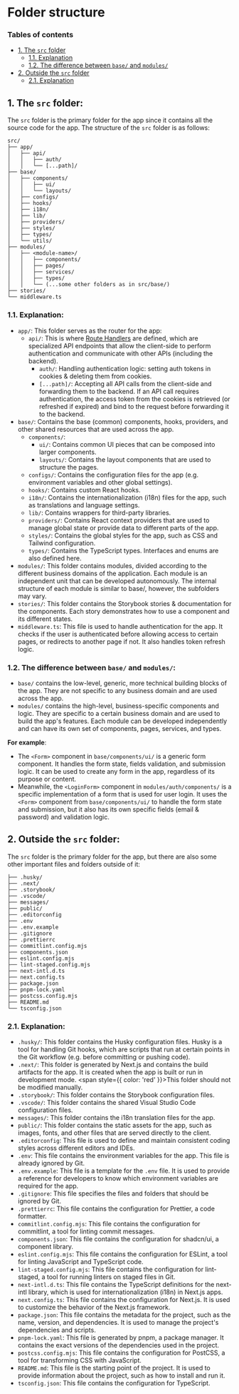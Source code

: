 
<Meta title="Folder structure" />

# Folder structure

### Tables of contents

- [1. The `src` folder](#1-the-src-folder)
  - [1.1. Explanation](#11-explanation)
  - [1.2. The difference between `base/` and `modules/`](#12-the-difference-between-base-and-modules)
- [2. Outside the `src` folder](#2-outside-the-src-folder)
  - [2.1. Explanation](#21-explanation)

## 1. The `src` folder:

The `src` folder is the primary folder for the app since it contains all the source code for the app. The structure of the `src` folder is as follows:

```
src/
├── app/
│   ├── api/
│   │   ├── auth/
│   │   └── [...path]/
├── base/
│   ├── components/
│   │   ├── ui/
│   │   └── layouts/
│   ├── configs/
│   ├── hooks/
│   ├── i18n/
│   ├── lib/
│   ├── providers/
│   ├── styles/
│   ├── types/
│   └── utils/
├── modules/
│   ├── <module-name>/
│   │   ├── components/
│   │   ├── pages/
│   │   ├── services/
│   │   ├── types/
│   │   └── (...some other folders as in src/base/)
├── stories/
└── middleware.ts
```

### 1.1. Explanation:

- `app/`: This folder serves as the router for the app:
  - `api/`: This is where <a href='https://nextjs.org/docs/app/building-your-application/routing/route-handlers' target='_blank'>Route Handlers</a> are defined, which are specialized API endpoints that allow the client-side to perform authentication and communicate with other APIs (including the backend).
    - `auth/`: Handling authentication logic: setting auth tokens in cookies & deleting them from cookies.
    - `[...path]/`: Accepting all API calls from the client-side and forwarding them to the backend. If an API call requires authentication, the access token from the cookies is retrieved (or refreshed if expired) and bind to the request before forwarding it to the backend.
- `base/`: Contains the base (common) components, hooks, providers, and other shared resources that are used across the app.
  - `components/`:
    - `ui/`: Contains common UI pieces that can be composed into larger components.
    - `layouts/`: Contains the layout components that are used to structure the pages.
  - `configs/`: Contains the configuration files for the app (e.g. environment variables and other global settings).
  - `hooks/`: Contains custom React hooks.
  - `i18n/`: Contains the internationalization (i18n) files for the app, such as translations and language settings.
  - `lib/`: Contains wrappers for third-party libraries.
  - `providers/`: Contains React context providers that are used to manage global state or provide data to different parts of the app.
  - `styles/`: Contains the global styles for the app, such as CSS and Tailwind configuration.
  - `types/`: Contains the TypeScript types. Interfaces and enums are also defined here.
- `modules/`: This folder contains modules, divided according to the different business domains of the application. Each module is an independent unit that can be developed autonomously. The internal structure of each module is similar to base/, however, the subfolders may vary.
- `stories/`: This folder contains the Storybook stories & documentation for the components. Each story demonstrates how to use a component and its different states.
- `middleware.ts`: This file is used to handle authentication for the app. It checks if the user is authenticated before allowing access to certain pages, or redirects to another page if not. It also handles token refresh logic.

### 1.2. The difference between `base/` and `modules/`:

- `base/` contains the low-level, generic, more technical building blocks of the app. They are not specific to any business domain and are used across the app.
- `modules/` contains the high-level, business-specific components and logic. They are specific to a certain business domain and are used to build the app's features. Each module can be developed independently and can have its own set of components, pages, services, and types.

**For example**:

- The `<Form>` component in `base/components/ui/` is a generic form component. It handles the form state, fields validation, and submission logic. It can be used to create any form in the app, regardless of its purpose or content.
- Meanwhile, the `<LoginForm>` component in `modules/auth/components/` is a specific implementation of a form that is used for user login. It uses the `<Form>` component from `base/components/ui/` to handle the form state and submission, but it also has its own specific fields (email & password) and validation logic.

## 2. Outside the `src` folder:

The `src` folder is the primary folder for the app, but there are also some other important files and folders outside of it:

```
├── .husky/
├── .next/
├── .storybook/
├── .vscode/
├── messages/
├── public/
├── .editorconfig
├── .env
├── .env.example
├── .gitignore
├── .prettierrc
├── commitlint.config.mjs
├── components.json
├── eslint.config.mjs
├── lint-staged.config.mjs
├── next-intl.d.ts
├── next.config.ts
├── package.json
├── pnpm-lock.yaml
├── postcss.config.mjs
├── README.md
└── tsconfig.json
```

### 2.1. Explanation:

- `.husky/`: This folder contains the Husky configuration files. Husky is a tool for handling Git hooks, which are scripts that run at certain points in the Git workflow (e.g. before committing or pushing code).
- `.next/`: This folder is generated by Next.js and contains the build artifacts for the app. It is created when the app is built or run in development mode. <span style={{ color: 'red' }}>This folder should not be modified manually</span>.
- `.storybook/`: This folder contains the Storybook configuration files.
- `.vscode/`: This folder contains the shared Visual Studio Code configuration files.
- `messages/`: This folder contains the i18n translation files for the app.
- `public/`: This folder contains the static assets for the app, such as images, fonts, and other files that are served directly to the client.
- `.editorconfig`: This file is used to define and maintain consistent coding styles across different editors and IDEs.
- `.env`: This file contains the environment variables for the app. This file is already ignored by Git.
- `.env.example`: This file is a template for the `.env` file. It is used to provide a reference for developers to know which environment variables are required for the app.
- `.gitignore`: This file specifies the files and folders that should be ignored by Git.
- `.prettierrc`: This file contains the configuration for Prettier, a code formatter.
- `commitlint.config.mjs`: This file contains the configuration for commitlint, a tool for linting commit messages.
- `components.json`: This file contains the configuration for shadcn/ui, a component library.
- `eslint.config.mjs`: This file contains the configuration for ESLint, a tool for linting JavaScript and TypeScript code.
- `lint-staged.config.mjs`: This file contains the configuration for lint-staged, a tool for running linters on staged files in Git.
- `next-intl.d.ts`: This file contains the TypeScript definitions for the next-intl library, which is used for internationalization (i18n) in Next.js apps.
- `next.config.ts`: This file contains the configuration for Next.js. It is used to customize the behavior of the Next.js framework.
- `package.json`: This file contains the metadata for the project, such as the name, version, and dependencies. It is used to manage the project's dependencies and scripts.
- `pnpm-lock.yaml`: This file is generated by pnpm, a package manager. It contains the exact versions of the dependencies used in the project.
- `postcss.config.mjs`: This file contains the configuration for PostCSS, a tool for transforming CSS with JavaScript.
- `README.md`: This file is the starting point of the project. It is used to provide information about the project, such as how to install and run it.
- `tsconfig.json`: This file contains the configuration for TypeScript.
